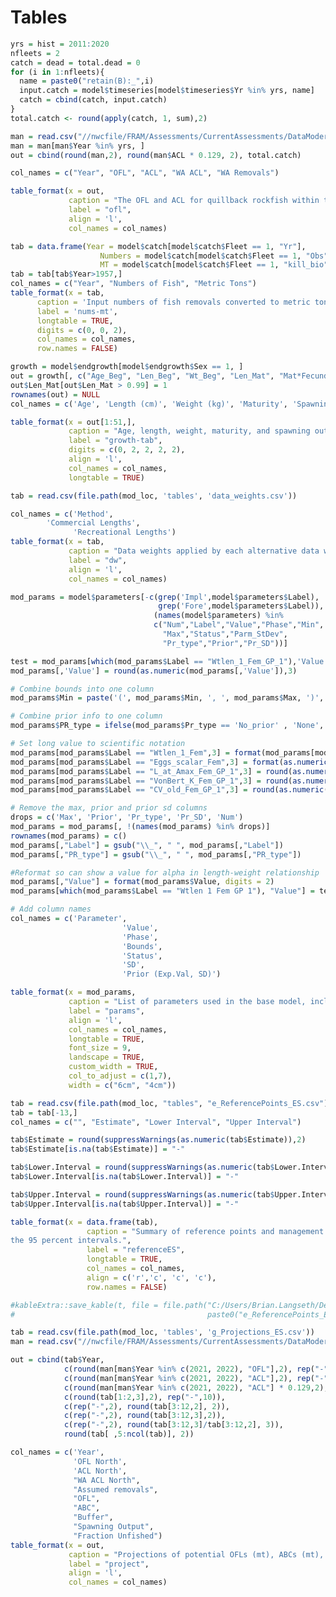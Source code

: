 \clearpage
# Tables

<!-- ======================================================= -->
<!-- ***************    Catches      *********************** --> 
<!-- ======================================================= -->

<!-- tab:catch -->
\input{C:/Users/Brian.Langseth/Desktop/wa/write_up/tex_tables/Catches_All_Years.tex}

\newpage

```r
yrs = hist = 2011:2020
nfleets = 2
catch = dead = total.dead = 0
for (i in 1:nfleets){
  name = paste0("retain(B):_",i)
  input.catch = model$timeseries[model$timeseries$Yr %in% yrs, name]
  catch = cbind(catch, input.catch)
}
total.catch <- round(apply(catch, 1, sum),2)

man = read.csv("//nwcfile/FRAM/Assessments/CurrentAssessments/DataModerate_2021/Quillback_Rockfish/management/quillback_north2011_2022.csv")
man = man[man$Year %in% yrs, ]
out = cbind(round(man,2), round(man$ACL * 0.129, 2), total.catch)

col_names = c("Year", "OFL", "ACL", "WA ACL", "WA Removals")

table_format(x = out,
             caption = "The OFL and ACL for quillback rockfish within the Minor Nearshore Rockfish North complex, the ACL allocated to Washington, and the total removals in weight.",
             label = "ofl",
             align = 'l',
             col_names = col_names)


```
\newpage


<!-- ======================================================= -->
<!-- ***************       Data      *********************** --> 
<!-- ======================================================= -->


\input{C:/Users/Brian.Langseth/Desktop/wa/write_up/tex_tables/WA_Samples_Feb2021.tex}

\newpage

<!-- Catch table for recreational fleet  -->
```r
tab = data.frame(Year = model$catch[model$catch$Fleet == 1, "Yr"],
                    Numbers = model$catch[model$catch$Fleet == 1, "Obs"] * 1000,
                    MT = model$catch[model$catch$Fleet == 1, "kill_bio"])
tab = tab[tab$Year>1957,]
col_names = c("Year", "Numbers of Fish", "Metric Tons")
table_format(x = tab,
      caption = 'Input numbers of fish removals converted to metric tons (mt) within the model.',
      label = 'nums-mt',
      longtable = TRUE,
      digits = c(0, 0, 2),
      col_names = col_names,
      row.names = FALSE)
```
\newpage


\input{C:/Users/Brian.Langseth/Desktop/wa/write_up/tex_tables/wa_rec_samples.tex}

\newpage


\input{C:/Users/Brian.Langseth/Desktop/wa/write_up/tex_tables/len_at_weight_data.tex}

\newpage


\input{C:/Users/Brian.Langseth/Desktop/wa/write_up/tex_tables/len_at_age_data.tex}

\newpage




<!-- \input{C:/Users/Brian.Langseth/Desktop/wa/write_up/tex_tables/wa_rec_age_samples.tex} -->

<!-- \newpage -->


<!-- \input{C:/Users/Brian.Langseth/Desktop/wa/write_up/tex_tables/WA_age_Samples_Feb2021.tex} -->

<!-- \newpage -->

<!-- ======================================================= -->
<!-- ***************    Biology      *********************** --> 
<!-- ======================================================= -->

```r

growth = model$endgrowth[model$endgrowth$Sex == 1, ]
out = growth[, c("Age_Beg", "Len_Beg", "Wt_Beg", "Len_Mat", "Mat*Fecund")]
out$Len_Mat[out$Len_Mat > 0.99] = 1
rownames(out) = NULL
col_names = c('Age', 'Length (cm)', 'Weight (kg)', 'Maturity', 'Spawning Output')

table_format(x = out[1:51,],
             caption = "Age, length, weight, maturity, and spawning output by age (product of maturity and fecundity) at the start of the year. Output for ages 51-95 is truncated as these ages have the same length, weight, maturity, and spawning output as at age 50.",
             label = "growth-tab",
             digits = c(0, 2, 2, 2, 2),
             align = 'l',
             col_names = col_names,
             longtable = TRUE) 

```

\newpage

<!-- ======================================================= -->
<!-- ***************  Data Weights   *********************** --> 
<!-- ======================================================= -->


```r
tab = read.csv(file.path(mod_loc, 'tables', 'data_weights.csv'))

col_names = c('Method',
        'Commercial Lengths',
              'Recreational Lengths')
table_format(x = tab,
             caption = "Data weights applied by each alternative data weighting method. The Dirichlet Multinomial weight is theta/(1+theta)",
             label = "dw",
             align = 'l',
             col_names = col_names)
```

<!-- ======================================================= -->
<!-- ***********   Model Parameters     ******************** --> 
<!-- ======================================================= -->


```r

mod_params = model$parameters[-c(grep('Impl',model$parameters$Label),
							     grep('Fore',model$parameters$Label)),
                                (names(model$parameters) %in%
                                c("Num","Label","Value","Phase","Min",
                                  "Max","Status","Parm_StDev",
                                  "Pr_type","Prior","Pr_SD"))] 

test = mod_params[which(mod_params$Label == "Wtlen_1_Fem_GP_1"),'Value']
mod_params[,'Value'] = round(as.numeric(mod_params[,'Value']),3)                                 

# Combine bounds into one column
mod_params$Min = paste('(', mod_params$Min, ', ', mod_params$Max, ')', sep='')

# Combine prior info to one column
mod_params$PR_type = ifelse(mod_params$Pr_type == 'No_prior' , 'None', paste(mod_params$Pr_type,' (', mod_params$Prior,  ', ', mod_params$Pr_SD, ')', sep = ''))

# Set long value to scientific notation
mod_params[mod_params$Label == "Wtlen_1_Fem",3] = format(mod_params[mod_params$Label == "Wtlen_1_Fem",3], scientific = TRUE)
mod_params[mod_params$Label == "Eggs_scalar_Fem",3] = format(as.numeric(mod_params[mod_params$Label == "Eggs_scalar_Fem",3]), scientific = TRUE)
mod_params[mod_params$Label == "L_at_Amax_Fem_GP_1",3] = round(as.numeric(mod_params[mod_params$Label == "L_at_Amax_Fem_GP_1",3]), 4)
mod_params[mod_params$Label == "VonBert_K_Fem_GP_1",3] = round(as.numeric(mod_params[mod_params$Label == "VonBert_K_Fem_GP_1",3]), 3)
mod_params[mod_params$Label == "CV_old_Fem_GP_1",3] = round(as.numeric(mod_params[mod_params$Label == "CV_old_Fem_GP_1",3]), 3)

# Remove the max, prior and prior sd columns
drops = c('Max', 'Prior', 'Pr_type', 'Pr_SD', 'Num')
mod_params = mod_params[, !(names(mod_params) %in% drops)]
rownames(mod_params) = c()
mod_params[,"Label"] = gsub("\\_", " ", mod_params[,"Label"])
mod_params[,"PR_type"] = gsub("\\_", " ", mod_params[,"PR_type"])

#Reformat so can show a value for alpha in length-weight relationship
mod_params[,"Value"] = format(mod_params$Value, digits = 2)
mod_params[which(mod_params$Label == "Wtlen 1 Fem GP 1"), "Value"] = test

# Add column names
col_names = c('Parameter',
                         'Value',
                         'Phase',
                         'Bounds',
                         'Status',
                         'SD',
                         'Prior (Exp.Val, SD)')

table_format(x = mod_params,
             caption = "List of parameters used in the base model, including estimated values and standard deviations (SD), bounds (minimum and maximum), estimation phase (negative values not estimated), status (indicates if parameters are near bounds), and prior type information (mean and SD).",
             label = "params",
             align = 'l',
             col_names = col_names,
             longtable = TRUE,
             font_size = 9,
             landscape = TRUE,
             custom_width = TRUE,
             col_to_adjust = c(1,7), 
             width = c("6cm", "4cm"))                         

```
<!-- ======================================================= -->
<!-- ***********    Like Contributions  ******************** --> 
<!-- ======================================================= -->

<!-- tab:likes -->
\include{tex_tables/likelihoods.tex}


<!-- ======================================================= -->
<!-- ***********    Reference Points  ******************** --> 
<!-- ======================================================= -->

<!-- tab:referenceES -->
```r
tab = read.csv(file.path(mod_loc, "tables", "e_ReferencePoints_ES.csv"))
tab = tab[-13,]
col_names = c("", "Estimate", "Lower Interval", "Upper Interval")

tab$Estimate = round(suppressWarnings(as.numeric(tab$Estimate)),2)
tab$Estimate[is.na(tab$Estimate)] = "-"

tab$Lower.Interval = round(suppressWarnings(as.numeric(tab$Lower.Interval)),2)
tab$Lower.Interval[is.na(tab$Lower.Interval)] = "-"

tab$Upper.Interval = round(suppressWarnings(as.numeric(tab$Upper.Interval)),2)
tab$Upper.Interval[is.na(tab$Upper.Interval)] = "-"

table_format(x = data.frame(tab),
                 caption = "Summary of reference points and management quantities, including estimates of
the 95 percent intervals.",
                 label = "referenceES",
                 longtable = TRUE,
                 col_names = col_names,
                 align = c('r','c', 'c', 'c'),
                 row.names = FALSE)

#kableExtra::save_kable(t, file = file.path("C:/Users/Brian.Langseth/Desktop/wa/tex_tables", 
#                                           paste0("e_ReferencePoints_ES", ".tex")))
```

<!-- \input{C:/Users/Brian.Langseth/Desktop/wa/write_up/tex_tables/e_ReferencePoints_ES.tex} -->

\newpage


<!-- ======================================================= -->
<!-- ***********       Time Series      ******************** --> 
<!-- ======================================================= -->

<!-- tab:timeseries -->
\input{C:/Users/Brian.Langseth/Desktop/wa/write_up/tex_tables/TimeSeries.tex}

\newpage

<!-- ======================================================= -->
<!-- ****************     Sensitivities      *************** --> 
<!-- ======================================================= -->

<!-- tab:sensitivities -->
\include{tex_tables/sensitivities.tex}

\newpage


<!-- ======================================================= -->
<!-- ****************         SSS            *************** --> 
<!-- ======================================================= -->

\input{C:/Users/Brian.Langseth/Desktop/wa/10_0_0_base/tex_tables/sss_57.tex}

\input{C:/Users/Brian.Langseth/Desktop/wa/10_0_0_base/tex_tables/sss_40.tex}

\newpage


<!-- ======================================================= -->
<!-- ********  Reference Points & Management *************** --> 
<!-- ======================================================= -->

```r
tab = read.csv(file.path(mod_loc, 'tables', 'g_Projections_ES.csv'))
man = read.csv("//nwcfile/FRAM/Assessments/CurrentAssessments/DataModerate_2021/Quillback_Rockfish/management/quillback_north2011_2022.csv")

out = cbind(tab$Year,
            c(round(man[man$Year %in% c(2021, 2022), "OFL"],2), rep("-",10)),
            c(round(man[man$Year %in% c(2021, 2022), "ACL"],2), rep("-",10)),
            c(round(man[man$Year %in% c(2021, 2022), "ACL"] * 0.129,2), rep("-", 10)),
            c(round(tab[1:2,3],2), rep("-",10)),
            c(rep("-",2), round(tab[3:12,2], 2)),
            c(rep("-",2), round(tab[3:12,3],2)),
            c(rep("-",2), round(tab[3:12,3]/tab[3:12,2], 3)),
            round(tab[ ,5:ncol(tab)], 2))

col_names = c('Year',
              'OFL North',
              'ACL North',
              "WA ACL North",
              "Assumed removals",
              "OFL", 
              "ABC", 
              "Buffer",
              "Spawning Output",
              "Fraction Unfished")
table_format(x = out,
             caption = "Projections of potential OFLs (mt), ABCs (mt), the assumed removals based on 2021 and 2022 adopted ACL values, estimated spawning output, and fraction unfished. The OFL North and ACL North for 2021 and 2022 reflect adopted management limits for quillback rockfish for the area north of 40.10 Latitude N., while the WA ACL North is the Washington specific allocation of the ACL.",
             label = "project",
             align = 'l',
             col_names = col_names)
```

\newpage
